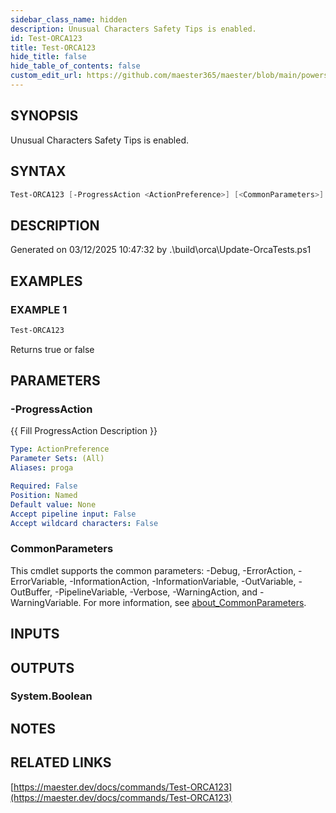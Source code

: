 ```yaml
---
sidebar_class_name: hidden
description: Unusual Characters Safety Tips is enabled.
id: Test-ORCA123
title: Test-ORCA123
hide_title: false
hide_table_of_contents: false
custom_edit_url: https://github.com/maester365/maester/blob/main/powershell/public/Test-ORCA123.ps1
---
```


## SYNOPSIS

Unusual Characters Safety Tips is enabled.

## SYNTAX

```powershell
Test-ORCA123 [-ProgressAction <ActionPreference>] [<CommonParameters>]
```

## DESCRIPTION

Generated on 03/12/2025 10:47:32 by .\build\orca\Update-OrcaTests.ps1

## EXAMPLES

### EXAMPLE 1

```powershell
Test-ORCA123
```

Returns true or false

## PARAMETERS

### -ProgressAction

\{\{ Fill ProgressAction Description \}\}

```yaml
Type: ActionPreference
Parameter Sets: (All)
Aliases: proga

Required: False
Position: Named
Default value: None
Accept pipeline input: False
Accept wildcard characters: False
```

### CommonParameters

This cmdlet supports the common parameters: -Debug, -ErrorAction, -ErrorVariable, -InformationAction, -InformationVariable, -OutVariable, -OutBuffer, -PipelineVariable, -Verbose, -WarningAction, and -WarningVariable. For more information, see [about_CommonParameters](http://go.microsoft.com/fwlink/?LinkID=113216).

## INPUTS

## OUTPUTS

### System.Boolean

## NOTES

## RELATED LINKS

[https://maester.dev/docs/commands/Test-ORCA123](https://maester.dev/docs/commands/Test-ORCA123)
